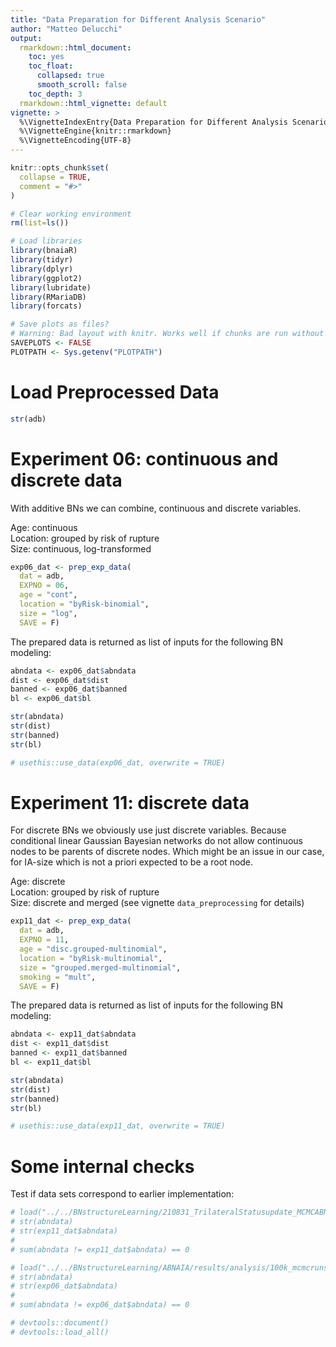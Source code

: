 ```yaml
---
title: "Data Preparation for Different Analysis Scenario"
author: "Matteo Delucchi"
output:
  rmarkdown::html_document:
    toc: yes
    toc_float:
      collapsed: true
      smooth_scroll: false
    toc_depth: 3
  rmarkdown::html_vignette: default
vignette: >
  %\VignetteIndexEntry{Data Preparation for Different Analysis Scenario}
  %\VignetteEngine{knitr::rmarkdown}
  %\VignetteEncoding{UTF-8}
---
```


```r
knitr::opts_chunk$set(
  collapse = TRUE,
  comment = "#>"
)
```

```r
# Clear working environment
rm(list=ls())

# Load libraries
library(bnaiaR)
library(tidyr)
library(dplyr)
library(ggplot2)
library(lubridate)
library(RMariaDB)
library(forcats)

# Save plots as files? 
# Warning: Bad layout with knitr. Works well if chunks are run without rendering.
SAVEPLOTS <- FALSE
PLOTPATH <- Sys.getenv("PLOTPATH")
```

# Load Preprocessed Data

```r
str(adb)
```

# Experiment 06: continuous and discrete data

With additive BNs we can combine, continuous and discrete variables.

Age: continuous  
Location: grouped by risk of rupture  
Size: continuous, log-transformed  

```r
exp06_dat <- prep_exp_data(
  dat = adb,
  EXPNO = 06,
  age = "cont",
  location = "byRisk-binomial",
  size = "log",
  SAVE = F)
```

The prepared data is returned as list of inputs for the following 
BN modeling:

```r
abndata <- exp06_dat$abndata
dist <- exp06_dat$dist
banned <- exp06_dat$banned
bl <- exp06_dat$bl

str(abndata)
str(dist)
str(banned)
str(bl)
```

```r
# usethis::use_data(exp06_dat, overwrite = TRUE)
```


# Experiment 11: discrete data

For discrete BNs we obviously use just discrete variables.
Because conditional linear Gaussian Bayesian networks do not allow continuous nodes 
to be parents of discrete nodes. Which might be an issue in our case, for IA-size
which is not a priori expected to be a root node.

Age: discrete  
Location: grouped by risk of rupture  
Size: discrete and merged (see vignette `data_preprocessing` for details)  

```r
exp11_dat <- prep_exp_data(
  dat = adb,
  EXPNO = 11,
  age = "disc.grouped-multinomial",
  location = "byRisk-multinomial",
  size = "grouped.merged-multinomial",
  smoking = "mult",
  SAVE = F)
```

The prepared data is returned as list of inputs for the following 
BN modeling:

```r
abndata <- exp11_dat$abndata
dist <- exp11_dat$dist
banned <- exp11_dat$banned
bl <- exp11_dat$bl

str(abndata)
str(dist)
str(banned)
str(bl)
```

```r
# usethis::use_data(exp11_dat, overwrite = TRUE)
```

# Some internal checks

Test if data sets correspond to earlier implementation:

```r
# load("../../BNstructureLearning/210831_TrilateralStatusupdate_MCMCABNvsTabu/exp29_data.RData")
# str(abndata)
# str(exp11_dat$abndata)
# 
# sum(abndata != exp11_dat$abndata) == 0
```


```r
# load("../../BNstructureLearning/ABNAIA/results/analysis/100k_mcmcruns/exp6_100k_analysis_results.RData")
# str(abndata)
# str(exp06_dat$abndata)
# 
# sum(abndata != exp06_dat$abndata) == 0
```

```r
# devtools::document()
# devtools::load_all()
```

